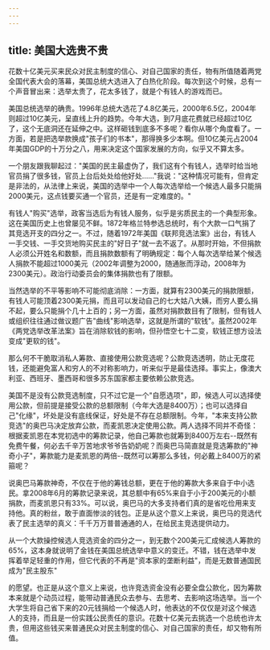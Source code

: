 ```yaml
---
---
---
```

title: 美国大选贵不贵
---



花数十亿美元买来民众对民主制度的信心、对自己国家的责任，物有所值随着两党全国代表大会的落幕，美国总统大选进入了白热化阶段。每次到这个时候，总有一个声音冒出来：选举太贵了，花太多钱了，就是个有钱人的游戏而已。

美国总统选举的确贵。1996年总统大选花了4.8亿美元，2000年6.5亿，2004年则超过10亿美元，呈直线上升的趋势。今年大选，到7月底花费就已经超过10亿了，这个无底洞还在延伸之中。这样砸钱到底多不多呢？看你从哪个角度看了。一方面，若是把选举款换成"孩子们的书本"，那得换多少本啊。但10亿美元占2004年美国GDP的十万分之八，用来决定这个国家发展的方向，似乎又不算太多。

一个朋友跟我聊起过："美国的民主最虚伪了，我们这有个有钱人，选举时给当地官员捐了很多钱，官员上台后处处给他好处……"我说："这种情况可能有，但肯定是非法的，从法律上来说，美国的选举中一个人每次选举给一个候选人最多只能捐2000美元，这点钱要买通一个官员，还是有一定难度的。"

有钱人"购买"选举，政客当选后为有钱人服务，似乎是劣质民主的一个典型形象。这在美国历史上也曾屡见不鲜。1872年格兰特参选总统时，有个大款一口气捐了其竞选开支的四分之一。不过，随着1972年美国《联邦竞选法案》出台，有钱人一手交钱、一手交货地购买民主的"好日子"就一去不返了。从那时开始，不但捐款人必须公开姓名和数额，而且捐款数额有了明确规定：每个人每次选举给某个候选人捐款不能超过1000美元（2002年调整为2000，随通胀而浮动，2008年为2300美元）。政治行动委员会的集体捐款也有了限额。

当然选举的不平等影响不可能彻底消除：一方面，就算有2300美元的捐款限额，有钱人可能顶着2300美元捐，而且可以发动自己的七大姑八大姨，而穷人要么捐不起，要么只能捐个几十上百的；另一方面，虽然对捐款数目有了限制，但有钱人或组织往往通过做议题广告"曲线"影响选举，这就是所谓的"软钱"。虽然2002年《两党选举改革法案》旨在消除软钱的影响，但孙悟空七十二变，软钱正想方设法变成"更软的钱"。

那么何不干脆取消私人筹款、直接使用公款竞选呢？公款竞选透明，防止无度花钱，还能避免富人和穷人的不对称影响力，听来似乎是最佳选择。事实上，像澳大利亚、西班牙、墨西哥和很多苏东国家都主要依赖公款竞选。

美国不是没有公款竞选制度，只不过它是一个"自愿选项"，即，候选人可以选择使用公款，但前提是接受公款的总额限制（今年大选是8400万）；也可以选择自己"化缘"，坏处是没有底线保证，好处是不存在总额限制。今年，"本来支持公款竞选"的奥巴马决定放弃公款，而麦凯恩决定使用公款。两人选择不同并不奇怪：根据麦凯恩在本党初选中的筹款记录，他自己筹款也就筹到8400万左右--既然有免费午餐，何必去千辛万苦地求爷爷告奶奶呢？而奥巴马简直就是竞选筹款的"神奇小子"，筹款能力是麦凯恩的两倍--既然可以筹那么多钱，何必戴上8400万的紧箍呢？

说奥巴马筹款神奇，不仅在于他的筹钱总额，更在于他的筹款大多来自于中小选民。拿2008年6月的筹款记录来说，其总额中有65%来自于小于200美元的小额捐款，而麦凯恩只有33%。可以说，奥巴马的大多支持者们真的是省吃俭用来支持他。真的粉丝，敢于直面惨淡的钱包。正是从这个意义上来说，奥巴马的竞选代表了民主选举的真义：千千万万普普通通的人，在给民主竞选提供动力。

从一个大款操控候选人竞选资金的四分之一，到无数个200美元汇成候选人筹款的65%，这本身就说明了金钱在美国总统选举中意义的变迁。不错，钱在选举中发挥着举足轻重的作用，但它代表的不再是"资本家的垄断利益"，而是无数普通国民成为"民主股东"

的愿望。也正是从这个意义上来说，也许竞选资金没有必要全盘公款化，因为筹款本来就是个动员过程，能带动普通民众去参与、去思考、去影响这场选举。当一个大学生将自己省下来的20元钱捐给一个候选人时，他表达的不仅仅是对这个候选人的支持，而且是一份实践公民责任的意识。花数十亿美元去挑选一个总统也许太贵，但用这些钱买来普通民众对民主制度的信心、对自己国家的责任，却又物有所值。